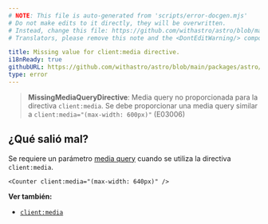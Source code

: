 ```yaml
---
# NOTE: This file is auto-generated from 'scripts/error-docgen.mjs'
# Do not make edits to it directly, they will be overwritten.
# Instead, change this file: https://github.com/withastro/astro/blob/main/packages/astro/src/core/errors/errors-data.ts
# Translators, please remove this note and the <DontEditWarning/> component.

title: Missing value for client:media directive.
i18nReady: true
githubURL: https://github.com/withastro/astro/blob/main/packages/astro/src/core/errors/errors-data.ts
type: error
---
```


> **MissingMediaQueryDirective**: Media query no proporcionada para la directiva `client:media`. Se debe proporcionar una media query similar a `client:media="(max-width: 600px)"` (E03006)

## ¿Qué salió mal?

Se requiere un parámetro [media query](https://developer.mozilla.org/es/docs/Web/CSS/Media_Queries/Using_media_queries) cuando se utiliza la directiva `client:media`.

```astro
<Counter client:media="(max-width: 640px)" />
```

**Ver también:**
-  [`client:media`](/es/reference/directives-reference/#clientmedia)

